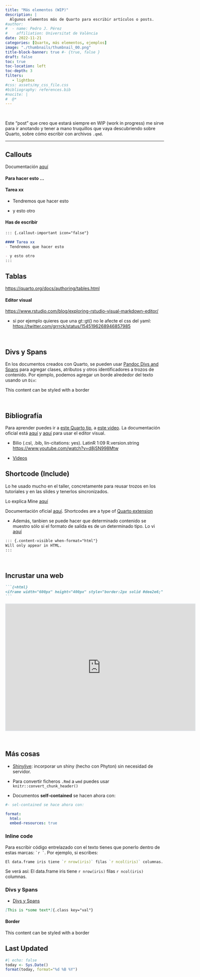 ```yaml
---
title: "Más elementos (WIP)"
description: |
  Algunos elementos más de Quarto para escribir artículos o posts.
#author:
#  - name: Pedro J. Pérez
#    affiliation: Universitat de València
date: 2022-11-21
categories: [Quarto, más elementos, ejemplos]
image: "./thumbnails/thumbnail_00.png"
title-block-banner: true #- {true, false }
draft: false
toc: true
toc-location: left
toc-depth: 3
filters:
   - lightbox
#css: assets/my_css_file.css
#bibliography: references.bib
#nocite: |
#  @*
---
```


<!--This is a comment. Comments are not displayed in the browser-->

<br>

Este "post" que creo que estará siempre en WIP (work in progress) me sirve para ir anotando y tener a mano truquillos que vaya descubriendo sobre Quarto, sobre cómo escribir con archivos `.qmd`.

--------------------------------------------------------------------------------



## Callouts

Documentación [aquí](https://quarto.org/docs/authoring/callouts.html)


:::: panel-tabset
#### Para hacer esto ...

::: {.callout-important icon="false"}
#### Tarea xx
- Tendremos que hacer esto 

- y esto otro
:::

#### Has de escribir

``` markdown
::: {.callout-important icon="false"}

#### Tarea xx
- Tendremos que hacer esto 

- y esto otro
:::
```

::::





## Tablas

<https://quarto.org/docs/authoring/tables.html>

#### Editor visual

<https://www.rstudio.com/blog/exploring-rstudio-visual-markdown-editor/>


- si por ejemplo quieres que una gt::gt() no le afecte el css del yaml: <https://twitter.com/grrrck/status/1545196268946857985>

<br>

## Divs y Spans

En los documentos creados con Quarto, se pueden usar [Pandoc Divs and Spans](https://quarto.org/docs/authoring/markdown-basics.html#divs-and-spans) para agregar clases, atributos y otros identificadores a trozos de contenido. Por ejemplo, podemos agregar un borde alrededor del texto usando un `Div`:


::: {.border}
This content can be styled with a border
:::



<br>

## Bibliografía

Para aprender puedes ir a [este Quarto tip](https://mine-cetinkaya-rundel.github.io/quarto-tip-a-day/posts/24-citations/), a  [este video](https://youtu.be/d8jSN998Mtw?t=3757). La documentación oficial está [aquí](https://quarto.org/docs/authoring/footnotes-and-citations.html) y [aquí](https://quarto.org/docs/visual-editor/technical.html#citations) para usar el editor visual.


- Bilio (.csl, .bib, lin-citations: yes). LatinR 1:09  R.version.string <https://www.youtube.com/watch?v=d8jSN998Mtw>


- [Videos](https://quarto.org/docs/authoring/videos.html) 



## Shortcode (Include)

Lo he usado mucho en el taller, concretamente para reusar trozos en los tutoriales y en las slides y tenerlos sincronizados.

Lo explica Mine [aquí](https://mine-cetinkaya-rundel.github.io/quarto-tip-a-day/posts/04-include/)

Documentación oficial [aquí](https://quarto.org/docs/extensions/shortcodes.html). Shortcodes are a type of [Quarto extension](https://quarto.org/docs/extensions/)

- Además, tanbien se puede hacer que determinado contenido se muestro sólo si el formato de salida es de un determinado tipo. Lo vi [aquí]()

```md
::: {.content-visible when-format="html"}
Will only appear in HTML.
:::
```

<br>

## Incrustar una web


````md
```{=html}
<iframe width="600px" height="400px" style="border:2px solid #dee2e6;" src="https://quarto.org/docs/guide/"></iframe>
```
````

```{=html}
<iframe width="600px" height="400px" style="border:2px solid #dee2e6;" src="https://quarto.org/docs/guide/"></iframe>
```

<br>


## Más cosas

- [Shinylive](https://quarto.org/docs/blog/posts/2022-10-25-shinylive-extension/): incorporar un shiny (hecho con Phyton) sin necesidad de servidor.

- Para convertir ficheros `.Rmd` a `wmd` puedes usar `knitr::convert_chunk_header()`


- Documentos **self-contained** se hacen ahora con:


```yaml
#- sel-contained se hace ahora con:

format:
  html:
  embed-resources: true
```
### Inline code

Para escribir código entrelazado con el texto tienes que ponerlo dentro de estas marcas: `` `r ` ``. Por ejemplo, si escribes:


```r
El data.frame iris tiene `r nrow(iris)` filas `r ncol(iris)` columnas.
```

Se verá así: El data.frame iris tiene `r nrow(iris)` filas `r ncol(iris)` columnas.

### Divs y Spans

- [Divs y Spans](https://quarto.org/docs/authoring/markdown-basics.html#divs-and-spans)



``` markdown
[This is *some text*]{.class key="val"}
```


####  Border

::: {.border}
This content can be styled with a border
:::


## Last Updated {.appendix}

```r
#| echo: false
today <- Sys.Date()
format(today, format="%d %B %Y")
```